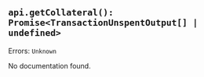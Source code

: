 
## `api.getCollateral(): Promise<TransactionUnspentOutput[] | undefined>`

Errors: `Unknown`

No documentation found.

<CaniuseTable api={Api.GetCollateral}/>